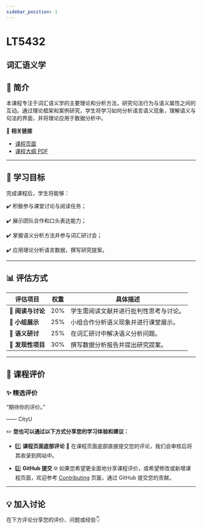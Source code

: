 ```yaml
---
sidebar_position: 1
---
```


# LT5432
## 词汇语义学

## **📘 简介**
本课程专注于词汇语义学的主要理论和分析方法，研究句法行为与语义属性之间的互动。通过理论框架和案例研究，学生将学习如何分析语言语义现象，理解语义与句法的界面，并将理论应用于数据分析中。

🔗 **相关链接**
- [课程页面](https://www.cityu.edu.hk/catalogue/pg/202425/course/LT5432.htm)
- [课程大纲 PDF](https://www.cityu.edu.hk/catalogue/pg/202425/course/LT5432.pdf)

---

## **🎯 学习目标**

完成课程后，学生将能够：

✔️ 积极参与课堂讨论与阅读任务；

✔️ 展示团队合作和口头表达能力；

✔️ 掌握语义分析方法并参与词汇研讨会；

✔️ 应用理论分析语言数据，撰写研究提案。

---

## **📊 评估方式**

| **评估项目**              | **权重** | **具体描述**                                                                                     |
|--------------------------|---------|-----------------------------------------------------------------------------------------------|
| **📖 阅读与讨论**          | 20%     | 学生需阅读文献并进行批判性思考与讨论。                                                           |
| **🎤 小组展示**            | 25%     | 小组合作分析语义现象并进行课堂展示。                                                             |
| **📝 语义研讨**            | 25%     | 在词汇研讨中解决语义分析问题。                                                                  |
| **📄 发现性项目**          | 30%     | 撰写数据分析报告并提出研究提案。                                                                 |

---

## **💬 课程评价**

### ✨ **精选评价**
<div className={commentStyles.commentBox}>
    <p className={commentStyles.commentText}>
        “期待你的评价。”
    </p>
    <p className={commentStyles.commentAuthor}>—— CityU</p>
</div>

✏️ **您也可以通过以下方式分享您的学习体验和建议：**

- 1️⃣ **课程页面底部评论**
💬 在课程页面底部直接提交您的评论，我们会审核后将其收录到网站中。

- 2️⃣ **GitHub 提交**
🌐 如果您希望更全面地分享课程评价，或希望修改或新增课程页面，欢迎参考 [Contributing](https://penjc.github.io/CityU/contributing) 页面，通过 GitHub 提交您的贡献。

---

## **💡 加入讨论**

在下方评论分享您的评价、问题或经验👇
<Utterances />
